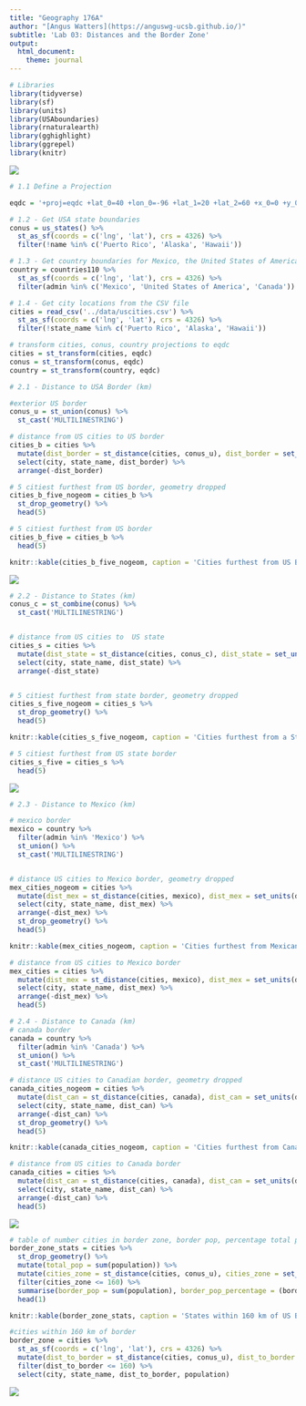 ```yaml
---
title: "Geography 176A"
author: "[Angus Watters](https://anguswg-ucsb.github.io/)"
subtitle: 'Lab 03: Distances and the Border Zone'
output:
  html_document:
    theme: journal
---
```


```r
# Libraries
library(tidyverse)
library(sf)
library(units)
library(USAboundaries)
library(rnaturalearth)
library(gghighlight)
library(ggrepel)
library(knitr)
```
![](../img/10-most-pop-US-cities.png)



```r
# 1.1 Define a Projection

eqdc = '+proj=eqdc +lat_0=40 +lon_0=-96 +lat_1=20 +lat_2=60 +x_0=0 +y_0=0 +datum=NAD83 +units=m +no_defs'

# 1.2 - Get USA state boundaries
conus = us_states() %>%
  st_as_sf(coords = c('lng', 'lat'), crs = 4326) %>%
  filter(!name %in% c('Puerto Rico', 'Alaska', 'Hawaii'))

# 1.3 - Get country boundaries for Mexico, the United States of America, and Canada
country = countries110 %>%
  st_as_sf(coords = c('lng', 'lat'), crs = 4326) %>%
  filter(admin %in% c('Mexico', 'United States of America', 'Canada'))

# 1.4 - Get city locations from the CSV file
cities = read_csv('../data/uscities.csv') %>%
  st_as_sf(coords = c('lng', 'lat'), crs = 4326) %>%
  filter(!state_name %in% c('Puerto Rico', 'Alaska', 'Hawaii'))

# transform cities, conus, country projections to eqdc
cities = st_transform(cities, eqdc)
conus = st_transform(conus, eqdc)
country = st_transform(country, eqdc)
```
```r
# 2.1 - Distance to USA Border (km)

#exterior US border
conus_u = st_union(conus) %>%
  st_cast('MULTILINESTRING')

# distance from US cities to US border
cities_b = cities %>%
  mutate(dist_border = st_distance(cities, conus_u), dist_border = set_units(dist_border, 'km'), dist_border = drop_units(dist_border)) %>%
  select(city, state_name, dist_border) %>%
  arrange(-dist_border)

# 5 citiest furthest from US border, geometry dropped
cities_b_five_nogeom = cities_b %>%
  st_drop_geometry() %>% 
  head(5)

# 5 citiest furthest from US border
cities_b_five = cities_b %>%
  head(5)

knitr::kable(cities_b_five_nogeom, caption = 'Cities furthest from US Border', col.names = c('City', 'State', 'Distance to border'))
```
![](../img/cities-distance-US-border.png)

```r

# 2.2 - Distance to States (km)
conus_c = st_combine(conus) %>%
  st_cast('MULTILINESTRING')


# distance from US cities to  US state
cities_s = cities %>%
  mutate(dist_state = st_distance(cities, conus_c), dist_state = set_units(dist_state, 'km'), dist_state = drop_units(dist_state)) %>%
  select(city, state_name, dist_state) %>%
  arrange(-dist_state)


# 5 citiest furthest from state border, geometry dropped
cities_s_five_nogeom = cities_s %>%
  st_drop_geometry() %>%
  head(5)

knitr::kable(cities_s_five_nogeom, caption = 'Cities furthest from a State border', col.names = c('City', 'State', 'Distance to state border'))

# 5 citiest furthest from US state border
cities_s_five = cities_s %>%
  head(5)
```
![](../img/cities-distance-state-border.png)

```r
# 2.3 - Distance to Mexico (km)

# mexico border
mexico = country %>%
  filter(admin %in% 'Mexico') %>%
  st_union() %>%
  st_cast('MULTILINESTRING')


# distance US cities to Mexico border, geometry dropped
mex_cities_nogeom = cities %>%
  mutate(dist_mex = st_distance(cities, mexico), dist_mex = set_units(dist_mex, 'km'), dist_mex = drop_units(dist_mex)) %>%
  select(city, state_name, dist_mex) %>%
  arrange(-dist_mex) %>%
  st_drop_geometry() %>% 
  head(5)

knitr::kable(mex_cities_nogeom, caption = 'Cities furthest from Mexican border', col.names = c('City', 'State', 'Distance to Mexico border'))
```


```r
# distance from US cities to Mexico border
mex_cities = cities %>%
  mutate(dist_mex = st_distance(cities, mexico), dist_mex = set_units(dist_mex, 'km'), dist_mex = drop_units(dist_mex)) %>%
  select(city, state_name, dist_mex) %>%
  arrange(-dist_mex) %>%
  head(5)

# 2.4 - Distance to Canada (km)
# canada border
canada = country %>%
  filter(admin %in% 'Canada') %>%
  st_union() %>%
  st_cast('MULTILINESTRING')

# distance US cities to Canadian border, geometry dropped
canada_cities_nogeom = cities %>%
  mutate(dist_can = st_distance(cities, canada), dist_can = set_units(dist_can, 'km'), dist_can = drop_units(dist_can)) %>%
  select(city, state_name, dist_can) %>%
  arrange(-dist_can) %>%
  st_drop_geometry() %>% 
  head(5)

knitr::kable(canada_cities_nogeom, caption = 'Cities furthest from Canadian border', col.names = c('City', 'State', 'Distance to Canada border'))

# distance from US cities to Canada border
canada_cities = cities %>%
  mutate(dist_can = st_distance(cities, canada), dist_can = set_units(dist_can, 'km'), dist_can = drop_units(dist_can)) %>%
  select(city, state_name, dist_can) %>%
  arrange(-dist_can) %>%
  head(5)
```
![](../img/cities-equidistance-from-Mex-can.png)

```r
# table of number cities in border zone, border pop, percentage total pop
border_zone_stats = cities %>%
  st_drop_geometry() %>%
  mutate(total_pop = sum(population)) %>%
  mutate(cities_zone = st_distance(cities, conus_u), cities_zone = set_units(cities_zone, 'km'), cities_zone = drop_units(cities_zone)) %>%
  filter(cities_zone <= 160) %>%
  summarise(border_pop = sum(population), border_pop_percentage = (border_pop/total_pop)*100, num_cities = n()) %>%
  head(1)

knitr::kable(border_zone_stats, caption = 'States within 160 km of US Border', col.names = c('Border zone population', 'Percent of total US population', 'Number of cities'))

#cities within 160 km of border
border_zone = cities %>%
  st_as_sf(coords = c('lng', 'lat'), crs = 4326) %>%
  mutate(dist_to_border = st_distance(cities, conus_u), dist_to_border = set_units(dist_to_border, 'km'), dist_to_border = drop_units(dist_to_border)) %>%
  filter(dist_to_border <= 160) %>%
  select(city, state_name, dist_to_border, population)
```
![](../img/border-zone-cities.png)



